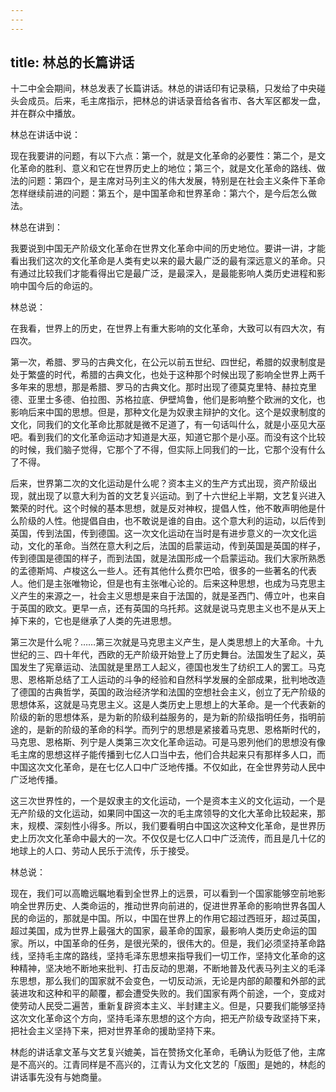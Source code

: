 ```yaml
---
---
---
```

title: 林总的长篇讲话
---




十二中全会期间，林总发表了长篇讲话。林总的讲话印有记录稿，只发给了中央碰头会成员。后来，毛主席指示，把林总的讲话录音给各省市、各大军区都发一盘，并在群众中播放。

林总在讲话中说：

现在我要讲的问题，有以下六点：第一个，就是文化革命的必要性：第二个，是文化革命的胜利、意义和它在世界历史上的地位；第三个，就是文化革命的路线、做法的问题：第四个，是主席对马列主义的伟大发展，特别是在社会主义条件下革命怎样继续前进的问题：第五个，是中国革命和世界革命：第六个，是今后怎么做法。

林总在讲到：

我要说到中国无产阶级文化革命在世界文化革命中间的历史地位。要讲一讲，才能看出我们这次的文化革命是人类有史以来的最大最广泛的最有深远意义的革命。只有通过比较我们才能看得出它是最广泛，是最深入，是最能影响人类历史进程和影响中国今后的命运的。

林总说：

在我看，世界上的历史，在世界上有重大影响的文化革命，大致可以有四大次，有四次。

第一次，希腊、罗马的古典文化，在公元以前五世纪、四世纪，希腊的奴隶制度是处于繁盛的时代，希腊的古典文化，也处于这种那个时候出现了影响全世界上两千多年来的思想，那是希腊、罗马的古典文化。那时出现了德莫克里特、赫拉克里德、亚里士多德、伯拉图、苏格拉底、伊壁鸠鲁，他们是影响整个欧洲的文化，也影响后来中国的思想。但是，那种文化是为奴隶主辩护的文化。这个是奴隶制度的文化，同我们的文化革命比那就是微不足道了，有一句话叫什么，就是小巫见大巫吧。看到我们的文化革命运动才知道是大巫，知道它那个是小巫。而没有这个比较的时候，我们脑子觉得，它那个了不得，但实际上同我们的一比，它那个没有什么了不得。

后来，世界第二次的文化运动是什么呢？资本主义的生产方式出现，资产阶级出现，就出现了以意大利为首的文艺复兴运动。到了十六世纪上半期，文艺复兴进入繁荣的时代。这个时候的基本思想，就是反对神权，提倡人性，他不敢声明他是什么阶级的人性。他提倡自由，也不敢说是谁的自由。这个意大利的运动，以后传到英国，传到法国，传到德国。这一次文化运动在当时是有进步意义的一次文化运动，文化的革命。当然在意大利之后，法国的启蒙运动，传到英国是英国的样子，传到德国是德国的样子，而到法国，就是法国形成一个启蒙运动。我们大家所熟悉的孟德斯鸠、卢梭这么一些人。还有其他什么费尔巴哈，很多的一些著名的代表人。他们是主张唯物论，但是也有主张唯心论的。后来这种思想，也成为马克思主义产生的来源之一，社会主义思想是来自于法国的，就是圣西门、傅立叶，也来自于英国的欧文。更早一点，还有英国的乌托邦。这就是说马克思主义也不是从天上掉下来的，它也是继承了人类的先进思想。

第三次是什么呢？……第三次就是马克思主义产生，是人类思想上的大革命。十九世纪的三、四十年代，西欧的无产阶级开始登上了历史舞台。法国发生了起义，英国发生了宪章运动、法国就是里昂工人起义，德国也发生了纺织工人的罢工。马克思、恩格斯总结了工人运动的斗争的经验和自然科学发展的全部成果，批判地改造了德国的古典哲学，英国的政治经济学和法国的空想社会主义，创立了无产阶级的思想体系，这就是马克思主义。这是人类历史上思想上的大革命。是一个代表新的阶级的新的思想体系，是为新的阶级利益服务的，是为新的阶级指明任务，指明前途的，是新的阶级的革命的科学。而列宁的思想是紧接着马克思、恩格斯时代的，马克思、恩格斯、列宁是人类第三次文化革命运动。可是马恩列他们的思想没有像毛主席的思想这样子能传播到七亿人口当中去，他们合共起来只有那样多人口，而中国这次文化革命，是在七亿人口中广泛地传播。不仅如此，在全世界劳动人民中广泛地传播。

这三次世界性的，一个是奴隶主的文化运动，一个是资本主义的文化运动，一个是无产阶级的文化运动，如果同中国这一次的毛主席领导的文化大革命比较起来，那末，规模、深刻性小得多。所以，我们要看明白中国这次这种文化革命，是世界历史上历次文化革命中最大的一次。不仅仅是七亿人口中广泛流传，而且是几十亿的地球上的人口、劳动人民乐于流传，乐于接受。

林总说：

现在，我们可以高瞻远瞩地看到全世界上的远景，可以看到一个国家能够空前地影响全世界历史、人类命运的，推动世界向前进的，促进世界革命的影响世界各国人民的命运的，那就是中国。所以，中国在世界上的作用它超过西班牙，超过英国，超过美国，成为世界上最强大的国家，最革命的国家，最影响人类历史命运的国家。所以，中国革命的任务，是很光荣的，很伟大的。但是，我们必须坚持革命路线，坚持毛主席的路线，坚持毛泽东思想来指导我们一切工作，坚持文化革命的这种精神，坚决地不断地来批判、打击反动的思潮，不断地普及代表马列主义的毛泽东思想，那么我们的国家就不会变色，一切反动派，无论是内部的颠覆和外部的武装进攻和这种和平的颠覆，都会遭受失败的。我们国家有两个前途，一个，变成对使劳动人民受二遍苦，重新复辟资本主义、半封建主义。但是，只要我们能够坚持这次文化革命这个方向，坚持毛泽东思想的这个方向，把无产阶级专政坚持下来，把社会主义坚持下来，把对世界革命的援助坚持下来。

林彪的讲话拿文革与文艺复兴媲美，旨在赞扬文化革命，毛确认为贬低了他，主席是不高兴的。江青同样是不高兴的，江青认为文化文艺的「版图」是她的，林彪的讲话事先没有与她商量。